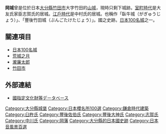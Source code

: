 {{日本城郭概要表|
img = File:Okajoshi.jpg|
img_capt = 三之丸 高石垣|
img_width =260px|
name = 岡城|
pref = 大分縣|
nihongo =岡城|
hinagana =おかじょう|
romaji=Oka-jō
|ar_called = 臥牛城|
struct = 梯郭式山城|
tower_struct = 連結型層塔式|
builders = [[緒方惟榮|緒方惟榮]]|
build_y = [[文治|文治]]元年（1185年）|
revamp = [[志賀貞朝|志賀貞朝]]、[[中川秀成|中川秀成]]|
rulers = [[志賀氏|志賀氏]]、[[中川氏|中川氏]]|
reject_y = [[明治|明治]]4年（1871年）|
remains = 石垣|
cultural asset = 國家史跡
|location = {{Coord|32|58|9.18|N|131|24|29.05|E|scale:20000}} |
}}

'''岡城'''曾是位於日本[[大分縣|大分縣]][[竹田市|竹田市]]大字竹田的[[城_(日本)|山城]]，現時只剩下城跡。[[室町時代|室町時代]]是大友氏家臣志賀氏的居城。[[江戶時代|江戶時代]]是中村氏的居城。也稱作「臥牛城（がぎゅうじょう）」、「豐後竹田城（ぶんごたけたじょう）」。國之史跡。[[日本100名城|日本100名城]]之一。

==關連項目==
*[[日本100名城|日本100名城]]
*[[荒城之月|荒城之月]]
*[[瀧廉太郎|瀧廉太郎]]
*[[竹田市|竹田市]]

== 外部連結 ==
{{Commonscat|Bungo Oka Cast}}
*[https://kunishitei.bunka.go.jp/heritage/detail/401/2873 國指定文化財等データベース] {{Wayback|url=https://kunishitei.bunka.go.jp/heritage/detail/401/2873 |date=20191208032352 }}

{{日本100名城}}
{{DEFAULTSORT:Oka Jou}}
[[Category:大分縣城堡|Category:大分縣城堡]]
[[Category:日本櫻名所100選|Category:日本櫻名所100選]]
[[Category:鎌倉時代建築|Category:鎌倉時代建築]]
[[Category:臼杵氏|Category:臼杵氏]]
[[Category:豐後佐伯氏|Category:豐後佐伯氏]]
[[Category:豐後大神氏|Category:豐後大神氏]]
[[Category:志賀氏|Category:志賀氏]]
[[Category:中川氏|Category:中川氏]]
[[Category:岡藩|Category:岡藩]]
[[Category:大分縣的日本國史跡|Category:大分縣的日本國史跡]]
[[Category:日本音風景百選|Category:日本音風景百選]]